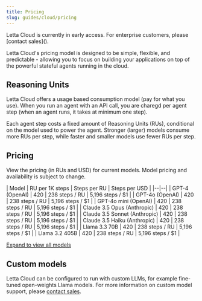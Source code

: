 ```yaml
---
title: Pricing
slug: guides/cloud/pricing
---
```


<Note>
Letta Cloud is currently in early access. For enterprise customers, please [contact sales]().
</Note>

Letta Cloud's pricing model is designed to be simple, flexible, and predictable - allowing you to focus on building your applications on top of the powerful stateful agents running in the cloud.

## Reasoning Units
Letta Cloud offers a usage based consumption model (pay for what you use).
When you run an agent with an API call, you are charegd per agent step (when an agent runs, it takes at minimum one step).

Each agent step costs a fixed amount of Reasoning Units (RUs), conditional on the model used to power the agent.
Stronger (larger) models consume more RUs per step, while faster and smaller models use fewer RUs per step.

## Pricing
View the pricing (in RUs and USD) for current models.
Model pricing and availability is subject to change.

| Model | RU per 1K steps | Steps per RU | Steps per USD |
|--|--|
| GPT-4 (OpenAI) | 420 | 238 steps / RU | 5,196 steps / $1 |
| GPT-4o (OpenAI) | 420 | 238 steps / RU | 5,196 steps / $1 |
| GPT-4o mini (OpenAI) | 420 | 238 steps / RU | 5,196 steps / $1 |
| Claude 3.5 Opus (Anthropic) | 420 | 238 steps / RU | 5,196 steps / $1 |
| Claude 3.5 Sonnet (Anthropic) | 420 | 238 steps / RU | 5,196 steps / $1 |
| Claude 3.5 Haiku (Anthropic) | 420 | 238 steps / RU | 5,196 steps / $1 |
| Llama 3.3 70B | 420 | 238 steps / RU | 5,196 steps / $1 |
| Llama 3.2 405B | 420 | 238 steps / RU | 5,196 steps / $1 |

[Expand to view all models]()

## Custom models
Letta Cloud can be configured to run with custom LLMs, for example fine-tuned open-weights Llama models.
For more information on custom model support, please [contact sales]().

